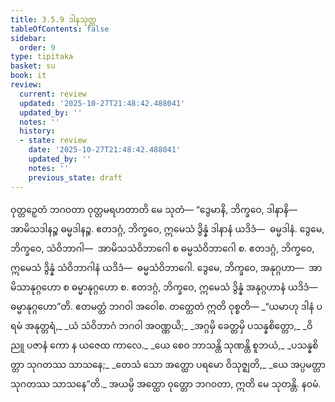 ```yaml
---
title: 3.5.9 ဒါနသုတ္တ
tableOfContents: false
sidebar:
  order: 9
type: tipitaka
basket: su
book: it
review:
  current: review
  updated: '2025-10-27T21:48:42.488041'
  updated_by: ''
  notes: ''
  history:
  - state: review
    date: '2025-10-27T21:48:42.488041'
    updated_by: ''
    notes: ''
    previous_state: draft
---
```



<ReviewStatus review={frontmatter.review} showDetails={true} />

<HypothesisAnnotation frontmatter={frontmatter} />

<DynamicBreadcrumb />

<Division number="98" book="it" e="ch" v="18" p="260">

<Paragraph number="705" book="it">
ဝုတ္တဉှေတံ ဘဂဝတာ ဝုတ္တမရဟတာတိ မေ သုတံ—
</Paragraph>

<Paragraph number="706" book="it">
“ဒွေမာနိ, ဘိက္ခဝေ, ဒါနာနိ—  အာမိသဒါနဉ္စ ဓမ္မဒါနဉ္စ. ဧတဒဂ္ဂံ, ဘိက္ခဝေ, ဣမေသံ ဒွိန္နံ ဒါနာနံ ယဒိဒံ—  ဓမ္မဒါနံ.
</Paragraph>

<Paragraph number="707" book="it">
ဒွေမေ, ဘိက္ခဝေ, သံဝိဘာဂါ—  အာမိသသံဝိဘာဂေါ စ ဓမ္မသံဝိဘာဂေါ စ. ဧတဒဂ္ဂံ, ဘိက္ခဝေ, ဣမေသံ ဒွိန္နံ သံဝိဘာဂါနံ ယဒိဒံ—  ဓမ္မသံဝိဘာဂေါ.
</Paragraph>

<Paragraph number="708" book="it">
ဒွေမေ, ဘိက္ခဝေ, အနုဂ္ဂဟာ—  အာမိသာနုဂ္ဂဟော စ ဓမ္မာနုဂ္ဂဟော စ. ဧတဒဂ္ဂံ, ဘိက္ခဝေ, ဣမေသံ ဒွိန္နံ အနုဂ္ဂဟာနံ ယဒိဒံ—  ဓမ္မာနုဂ္ဂဟော”တိ. ဧတမတ္ထံ ဘဂဝါ အဝေါစ. တတ္ထေတံ ဣတိ ဝုစ္စတိ—
</Paragraph>

<Paragraph number="709" type="verses" book="it">
_“ယမာဟု ဒါနံ ပရမံ အနုတ္တရံ,_  
_ယံ သံဝိဘာဂံ ဘဂဝါ အဝဏ္ဏယိ;_  
_အဂ္ဂမှိ ခေတ္တမှိ ပသန္နစိတ္တော,_  
_ဝိညူ ပဇာနံ ကော န ယဇေထ ကာလေ._  

</Paragraph>

<Paragraph number="710" type="verses" book="it">
_ယေ စေဝ ဘာသန္တိ သုဏန္တိ စူဘယံ,_  
_ပသန္နစိတ္တာ သုဂတဿ သာသနေ;_  
_တေသံ သော အတ္ထော ပရမော ဝိသုဇ္ဈတိ,_  
_ယေ အပ္ပမတ္တာ သုဂတဿ သာသနေ”တိ._  

</Paragraph>

<Paragraph number="711" book="it">
အယမ္ပိ အတ္ထော ဝုတ္တော ဘဂဝတာ, ဣတိ မေ သုတန္တိ.

</Paragraph>
</Division>

<Paragraph number="712" type="center" book="it">
နဝမံ.
</Paragraph>